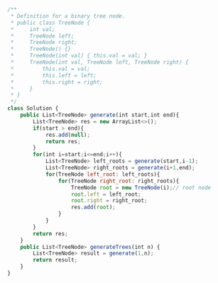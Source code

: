 ```js
/**
 * Definition for a binary tree node.
 * public class TreeNode {
 *     int val;
 *     TreeNode left;
 *     TreeNode right;
 *     TreeNode() {}
 *     TreeNode(int val) { this.val = val; }
 *     TreeNode(int val, TreeNode left, TreeNode right) {
 *         this.val = val;
 *         this.left = left;
 *         this.right = right;
 *     }
 * }
 */
class Solution {
    public List<TreeNode> generate(int start,int end){
        List<TreeNode> res = new ArrayList<>(); 
        if(start > end){
            res.add(null);
            return res;           
        }
        for(int i=start;i<=end;i++){
            List<TreeNode> left_roots = generate(start,i-1);
            List<TreeNode> right_roots = generate(i+1,end);
            for(TreeNode left_root: left_roots){
                for(TreeNode right_root: right_roots){
                    TreeNode root = new TreeNode(i);// root node
                    root.left = left_root;
                    root.right = right_root;
                    res.add(root);
                }
            }
        }
        return res;
    } 
    public List<TreeNode> generateTrees(int n) {
        List<TreeNode> result = generate(1,n);
        return result;
    }
}

```